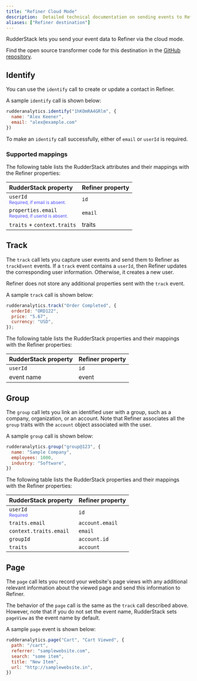 ```yaml
---
title: "Refiner Cloud Mode"
description:  Detailed technical documentation on sending events to Refiner using the RudderStack cloud mode.
aliases: ["Refiner destination"]
---
```


RudderStack lets you send your event data to Refiner via the <Link to="/destinations/rudderstack-connection-modes/#cloud-mode">cloud mode</Link>.

<div class="infoBlock">
Find the open source transformer code for this destination in the <a href="https://github.com/rudderlabs/rudder-transformer/tree/master/v0/destinations/refiner">GitHub repository</a>.
</div>

## Identify

You can use the <Link to="/event-spec/standard-events/identify">`identify`</Link> call to create or update a contact in Refiner.

A sample `identify` call is shown below:

```javascript
rudderanalytics.identify("1hKOmRA4GRlm", {
  name: "Alex Keener",
  email: "alex@example.com"
})
```

<div class="warningBlock">
To make an <code class="inline-code">identify</code> call successfully, either of <code class="inline-code">email</code> or <code class="inline-code">userId</code> is required.
</div>

### Supported mappings

The following table lists the RudderStack attributes and their mappings with the Refiner properties:

| RudderStack property   | Refiner property  | 
| :-------------| :-----------------| 
| `userId` <br/> <span style="color: #4D4DFF;font-size:12px;">Required, if email is absent.</span> | `id` |
| `properties.email` <br/> <span style="color: #4D4DFF;font-size:12px;">Required, if userId is absent.</span> | `email` |
| `traits` + `context.traits` | traits |

## Track

The <Link to="/event-spec/standard-events/track">`track`</Link> call lets you capture user events and send them to Refiner as `trackEvent` events. If a `track` event contains a `userId`, then Refiner updates the corresponding user information. Otherwise, it creates a new user.

<div class="warningBlock">
Refiner does not store any additional properties sent with the <code class="inline-code">track</code> event.
</div>

A sample `track` call is shown below:

```javascript
rudderanalytics.track("Order Completed", {
  orderId: "ORD122",
  price: "5.67",
  currency: "USD",
});
```

The following table lists the RudderStack properties and their mappings with the Refiner properties:

| RudderStack property   | Refiner property  | 
| :-------------| :-----------------| 
| `userId`  | `id` |
| event name | event |

## Group

The <Link to="/event-spec/standard-events/group">`group`</Link> call lets you link an identified user with a group, such as a company, organization, or an account. Note that Refiner associates all the `group` traits with the `account` object associated with the user.

A sample `group` call is shown below:

```javascript
rudderanalytics.group("group@123", {
  name: "Sample Company",
  employees: 1000,
  industry: "Software",
})
```

The following table lists the RudderStack properties and their mappings with the Refiner properties:

| RudderStack property   | Refiner property  | 
| :-------------| :-----------------| 
| `userId` <br/> <span style="color: #4D4DFF;font-size:12px;">Required</span> | `id` |
| `traits.email` | `account.email` | 
| `context.traits.email` | `email` |
| `groupId` | `account.id` |
| `traits` | `account` |

## Page

The <Link to="/event-spec/standard-events/page">`page`</Link> call lets you record your website's page views with any additional relevant information about the viewed page and send this information to Refiner.

<div class="infoBlock">
The behavior of the <code class="inline-code">page</code> call is the same as the <Link to="#track"><code class="inline-code">track</code></Link> call described above. However, note that if you do not set the event name, RudderStack sets <code class="inline-code">pageView</code> as the event name by default.
</div>

A sample `page` event is shown below:

```javascript
rudderanalytics.page("Cart", "Cart Viewed", {
  path: "/cart",
  referrer: "samplewebsite.com",
  search: "some item",
  title: "New Item",
  url: "http://samplewebsite.in",
})
```